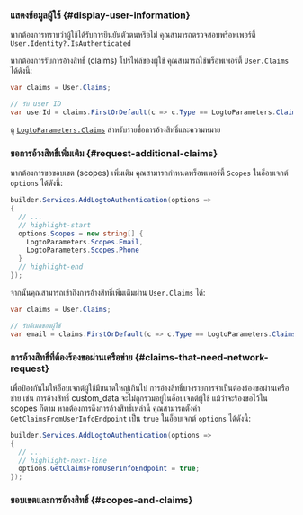 
### แสดงข้อมูลผู้ใช้ \{#display-user-information}

หากต้องการทราบว่าผู้ใช้ได้รับการยืนยันตัวตนหรือไม่ คุณสามารถตรวจสอบพร็อพเพอร์ตี้ `User.Identity?.IsAuthenticated`

หากต้องการรับการอ้างสิทธิ์ (claims) โปรไฟล์ของผู้ใช้ คุณสามารถใช้พร็อพเพอร์ตี้ `User.Claims` ได้ดังนี้:

```csharp title="Controllers/HomeController.cs"
var claims = User.Claims;

// รับ user ID
var userId = claims.FirstOrDefault(c => c.Type == LogtoParameters.Claims.Subject)?.Value;
```

ดู [`LogtoParameters.Claims`](https://github.com/logto-io/csharp/blob/master/src/Logto.AspNetCore.Authentication/LogtoParameters.cs) สำหรับรายชื่อการอ้างสิทธิ์และความหมาย

### ขอการอ้างสิทธิ์เพิ่มเติม \{#request-additional-claims}

<FindUserInfoMissing method="User.Claims" />

<ScopesAndClaimsIntroduction />

หากต้องการขอขอบเขต (scopes) เพิ่มเติม คุณสามารถกำหนดพร็อพเพอร์ตี้ `Scopes` ในอ็อบเจกต์ `options` ได้ดังนี้:

```csharp title="Program.cs"
builder.Services.AddLogtoAuthentication(options =>
{
  // ...
  // highlight-start
  options.Scopes = new string[] {
    LogtoParameters.Scopes.Email,
    LogtoParameters.Scopes.Phone
  }
  // highlight-end
});
```

จากนั้นคุณสามารถเข้าถึงการอ้างสิทธิ์เพิ่มเติมผ่าน `User.Claims` ได้:

```csharp title="Controllers/HomeController.cs"
var claims = User.Claims;

// รับอีเมลของผู้ใช้
var email = claims.FirstOrDefault(c => c.Type == LogtoParameters.Claims.Email)?.Value;
```

### การอ้างสิทธิ์ที่ต้องร้องขอผ่านเครือข่าย \{#claims-that-need-network-request}

เพื่อป้องกันไม่ให้อ็อบเจกต์ผู้ใช้มีขนาดใหญ่เกินไป การอ้างสิทธิ์บางรายการจำเป็นต้องร้องขอผ่านเครือข่าย เช่น การอ้างสิทธิ์ custom_data จะไม่ถูกรวมอยู่ในอ็อบเจกต์ผู้ใช้ แม้ว่าจะร้องขอไว้ใน scopes ก็ตาม หากต้องการดึงการอ้างสิทธิ์เหล่านี้ คุณสามารถตั้งค่า `GetClaimsFromUserInfoEndpoint` เป็น `true` ในอ็อบเจกต์ `options` ได้ดังนี้:

```csharp title="Program.cs"
builder.Services.AddLogtoAuthentication(options =>
{
  // ...
  // highlight-next-line
  options.GetClaimsFromUserInfoEndpoint = true;
});
```

### ขอบเขตและการอ้างสิทธิ์ \{#scopes-and-claims}

<ScopesAndClaims />
